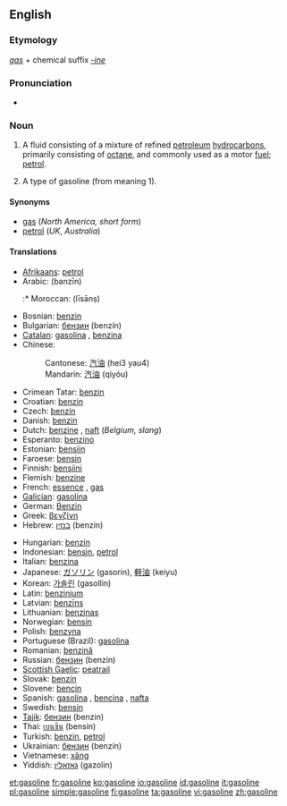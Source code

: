 ==English==
===Etymology===
''[[gas]]'' + chemical suffix ''[[-ine]]''

===Pronunciation===
* {{audio|en-us-gasoline.ogg|Audio (US)}}

===Noun===
{{wikipedia}}
{{en-noun|s|-}}

# {{uncountable}} {{North America}} A fluid consisting of a mixture of refined [[petroleum]] [[hydrocarbon]]s, primarily consisting of [[octane]], and commonly used as a motor [[fuel]]; [[petrol]].
# {{countable}} A type of gasoline (from meaning 1).

====Synonyms====
* [[gas]] (''North America, short form'')
* [[petrol]] (''UK'', ''Australia'')

====Translations====
{{top}}
* [[Afrikaans]]: [[petrol]]
* Arabic: {{ARchar|[[بنزين]]}} (banzīn) {{m}}
*:* Moroccan: {{ARchar|[[ليسانص]]}} (līsānṣ)
* Bosnian: [[benzin]] {{m}}
* Bulgarian: [[бензин]] (benzín) {{m}}
* [[Catalan]]: [[gasolina]] {{f}}, [[benzina]] {{f}}
* Chinese:
*: Cantonese: [[汽油]] (hei3 yau4)
*: Mandarin: [[汽油]] (qìyóu)
* Crimean Tatar: [[benzin#Crimean Tatar|benzin]]
* Croatian: [[benzin]]
* Czech: [[benzín]] {{m}}
* Danish: [[benzin]] {{c}}
* Dutch: [[benzine]] {{f}}, [[naft]] (''Belgium, slang'')
* Esperanto: [[benzino]]
* Estonian: [[bensiin]]
* Faroese: [[bensin]] {{n}}
* Finnish: [[bensiini]]
* Flemish: [[benzine]]
* French: [[essence]] {{f}}, [[gas]] {{italbrac|Canadian French}}
* [[Galician]]: [[gasolina]] {{f}}
* German: [[Benzin]] {{n}}
* Greek: [[βενζίνη]] {{f}}
* Hebrew: [[בנזין]] (benzin) {{m}}
{{mid}}
* Hungarian: [[benzin]]
* Indonesian: [[bensin]], [[petrol]]
* Italian: [[benzina]] {{f}}
* Japanese: [[ガソリン]] (gasorin), [[軽油]] (keiyu)
* Korean: [[가솔린]] (gasollin)
* Latin: [[benzinium]]
* Latvian: [[benzīns]] {{m}}
* Lithuanian: [[benzinas]]
* Norwegian: [[bensin]]
* Polish: [[benzyna]] {{f}}
* Portuguese (Brazil): [[gasolina]] {{f}}
* Romanian: [[benzină]] {{f}}
* Russian: [[бензин]] (benzín) {{m}}
* [[Scottish Gaelic]]: [[peatrail]]
* Slovak: [[benzín]] {{m}}
* Slovene: [[bencin]] {{m}}
* Spanish: [[gasolina]] {{f}}, [[bencina]] {{f}} {{italbrac|Chile}}, [[nafta]] {{f}} {{italbrac|Argentina, Paraguay|Uruguay}}
* Swedish: [[bensin]]
* [[Tajik]]: [[бензин]] (benzin)
* Thai: [[เบนซิน]] (bensin)
* Turkish: [[benzin]], [[petrol]]
* Ukrainian: [[бензин]] (benzín) {{m}}
* Vietnamese: [[xăng]]
* Yiddish: [[גאזאלין]] (gazolin)
{{bottom}}

[[et:gasoline]]
[[fr:gasoline]]
[[ko:gasoline]]
[[io:gasoline]]
[[id:gasoline]]
[[it:gasoline]]
[[pl:gasoline]]
[[simple:gasoline]]
[[fi:gasoline]]
[[ta:gasoline]]
[[vi:gasoline]]
[[zh:gasoline]]